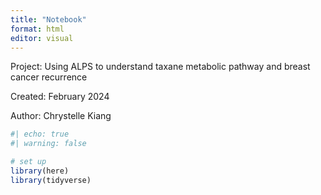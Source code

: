 ```yaml
---
title: "Notebook"
format: html
editor: visual
---
```


Project: Using ALPS to understand taxane metabolic pathway and breast cancer recurrence

Created: February 2024

Author: Chrystelle Kiang

```r
#| echo: true
#| warning: false

# set up
library(here)
library(tidyverse)
```
